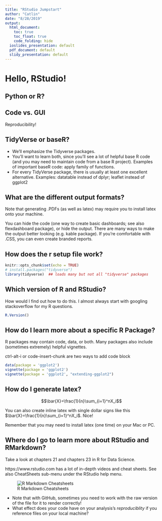 ---
title: "RStudio Jumpstart"
author: "Catlin"
date: "8/28/2019"
output:
  html_document:
    toc: true
    toc_float: true
    code_folding: hide
  ioslides_presentation: default
  pdf_document: default
  slidy_presentation: default
---

# Hello, RStudio!

## Python or R?

## Code vs. GUI

Reproducibility!

## TidyVerse or baseR?

* We'll emphasize the Tidyverse packages.
* You'll want to learn both, since you'll see a lot of helpful base R code (and you may need to maintain code from a base R project).  Examples of important baseR code:  apply family of functions.
* For every TidyVerse package, there is usually at least one excellent alternative.  Examples:  datatable instead of dplyr; leaflet instead of ggplot2

## What are the different output formats?

Note that generating .PDFs (as well as latex) may require you to install latex onto your machine.

You can hide the code (one way to create basic dashboards; see also flexdashboard package), or hide the output.  There are many ways to make the output better looking (e.g. kable package).  If you're comfortable with .CSS, you can even create branded reports.

## How does the r setup file work?

```{r setup, include=FALSE}
knitr::opts_chunk$set(echo = TRUE)
# install.packages("tidyverse")
library(tidyverse)  ## loads many but not all "tidyverse" packages
```

## Which version of R and RStudio?

How would I find out how to do this.  I almost always start with googling stackoverflow for my R questions.

```{r}
R.Version()
```

## How do I learn more about a specific R Package?

R packages may contain code, data, or both.  Many packages also include (sometimes extremely) helpful vignettes.

ctrl-alt-i or code-insert-chunk are two ways to add code block

```{r}
data(package = 'ggplot2')
vignette(package = 'ggplot2')
vignette(package = 'ggplot2', "extending-ggplot2")
```

## How do I generate latex?

$$\bar{X}=\frac{1}{n}\sum_{i=1}^nX_i$$

You can also create inline latex with single dollar signs like this $\bar{X}=\frac{1}{n}\sum_{i=1}^nX_i$.  Nice!

Remember that you may need to install latex (one time) on your Mac or PC.

## Where do I go to learn more about RStudio and RMarkdown?

Take a look at chapters 21 and chapters 23 in R for Data Science.

https://www.rstudio.com has a lot of in-depth videos and cheat sheets.  See also CheatSheets sub-menu under the RStudio help menu.

![R Markdown Cheatsheets](https://raw.githubusercontent.com/acatlin/DATA607/master/rstudiocheatsheets.jpg)


* Note that with GitHub, sometimes you need to work with the raw version of the file for it to render correctly!
* What effect does your code have on your analysis's *reproduciblity* if you reference files on your local machine?


